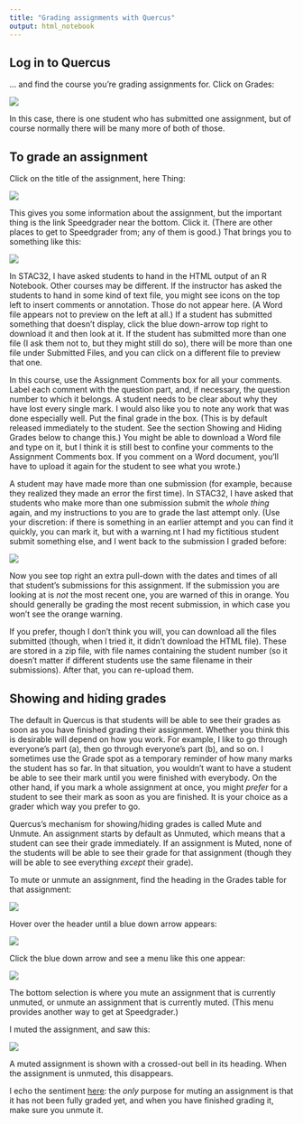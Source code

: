 ```yaml
---
title: "Grading assignments with Quercus"
output: html_notebook
---
```


## Log in to Quercus

... and find the course you're grading assignments for. Click on Grades:

![](Screenshot_2018-07-05_16-09-21.png)

In this case, there is one student who has submitted one assignment, but of course normally there will be many more of both of those.

## To grade an assignment

Click on the title of the assignment, here Thing:

![](Screenshot_2018-07-05_16-11-58.png)

This gives you some information about the assignment, but the important thing is the link Speedgrader near the bottom. Click it. (There are other places to get to Speedgrader from; any of them is good.)
That brings you to something like this:

![](Screenshot_2018-07-05_16-30-52.png)

In STAC32, I have asked students to hand in the HTML output of an R Notebook. Other courses may be different. If the instructor has asked the students to hand in some kind of text file, you might see icons on the top left to insert comments or annotation. Those do not appear here. (A Word file appears not to preview on the left at all.) If a student has submitted something that doesn't display, click the blue down-arrow top right to download it and then look at it. If the student has submitted more than one file (I ask them not to, but they might still do so), there will be more than one file under Submitted Files, and you can click on a different file to preview that one.

In this course, use the Assignment Comments box for all your comments. Label each comment with the question part, and, if necessary, the question number to which it belongs. A student needs to be clear about why they have lost every single mark. I would also like you to note any work that was done especially well. Put the final grade in the box. (This is by default released immediately to the student. See the section Showing and Hiding Grades below to change this.) You might be able to download a Word file and type on it, but I think it is still best to confine your comments to the Assignment Comments box. If you comment on a Word document, you'll have to upload it again for the student to see what you wrote.)

A student may have made more than one submission (for example, because they realized they made an error the first time). In STAC32, I have asked that students who make more than one submission submit the *whole thing* again, and my instructions to you are to grade the last attempt only. (Use your discretion: if there is something in an earlier attempt and you can find it quickly, you can mark it, but with a warning.nt
I had my fictitious student submit something else, and I went back to the submission I graded before:

![](Screenshot_2018-07-05_16-51-20.png)

Now you see top right an extra pull-down with the dates and times of all that student's submissions for this assignment. If the submission you are looking at is *not* the most recent one, you are warned of this in orange. You should generally be grading the most recent submission, in which case you won't see the orange warning.

If you prefer, though I don't think you will, you can download all the files submitted (though, when I tried it, it didn't download the HTML file). These are stored in a zip file, with file names containing the student number (so it doesn't matter if different students use the same filename in their submissions). After that, you can re-upload them.

## Showing and hiding grades

The default in Quercus is that students will be able to see their grades as soon as you have finished grading their assignment. Whether you think this is desirable will depend on how you work. For example, I like to go through everyone's part (a), then go through everyone's part (b), and so on. I sometimes use the Grade spot as a temporary reminder of how many marks the student has so far. In that situation, you wouldn't want to have a student be able to see their mark until you were finished with everybody. On the other hand, if you mark a whole assignment at once, you might *prefer* for a student to see their mark as soon as you are finished. It is your choice as a grader which way you prefer to go.

Quercus's mechanism for showing/hiding grades is called Mute and Unmute. An assignment starts by default as Unmuted, which means that a student can see their grade immediately. If an assignment is Muted, none of the students will be able to see their grade for that assignment (though they will be able to see everything *except* their grade).

To mute or unmute an assignment, find the heading in the Grades table for that assignment:

![](Screenshot_2018-08-10_12-59-09.png)

Hover over the header until a blue down arrow appears:

![](Screenshot_2018-08-10_13-07-52.png)

Click the blue down arrow and see a menu like this one appear:

![](Screenshot_2018-08-10_13-10-27.png)

The bottom selection is where you mute an assignment that is currently unmuted, or unmute an assignment that is currently muted. (This menu provides another way to get at Speedgrader.)

I muted the assignment, and saw this:

![](Screenshot_2018-08-10_13-14-18.png)

A muted assignment is shown with a crossed-out bell in its heading. When the assignment is unmuted, this disappears.

I echo the sentiment [here](https://community.canvaslms.com/docs/DOC-12961-4152724339): the *only* purpose for muting an assignment is that it has not been fully graded yet, and when you have finished grading it, make sure you unmute it.